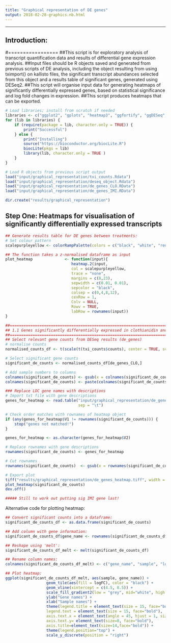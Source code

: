 ```yaml
--- 
title: "Graphical representation of DE genes"
output: 2018-02-28-graphics.nb.html
--- 
```

---

## Introduction:
#=================
##This script is for exploratory analysis of transcript quantification data and results of differential gene expression analysis.
##Input files should be R objects saved and generated from previous scripts of DE analysis, including the object resulting from using tximport() on kallisto files, the significant transcript abundances selected from this object and a results table of significant genes, generated using DESeq2. 
##This script will organise input data for generating heatmaps of significantly differentially expressed genes, based on statistical significance and log fold changes in expression.
##This script produces heatmaps that can be exported. 

```r
# Load libraries; install from scratch if needed
libraries <- c("ggplot2", "gplots", "heatmap3", "ggfortify", "ggDESeq", "reshape")
for (lib in libraries) {
    if (require(package = lib, character.only = TRUE)) {
        print("Successful")
    } else {
        print("Installing")
        source("https://bioconductor.org/biocLite.R")
        biocLite(pkgs = lib)
        library(lib, character.only = TRUE )
    }
}

# Load R objects from previous script output
load("input/graphical_representation/txi_counts.Rdata")
load("input/graphical_representation/deseq_object.Rdata")
load("input/graphical_representation/de_genes_CLO.RData")
load("input/graphical_representation/de_genes_IMI.RData")

dir.create("results/graphical_representation")

```


## Step One: Heatmaps for visualisation of significantly differentially expressed transcripts
```r
## Generate results table for DE genes between treatments:
# Set colour pattern
scalepurpleyellow <- colorRampPalette(colors = c("black", "white", "red"))(700)

## The function takes a z-normalised dataframe as input
plot_heatmap              <- function(input){
                             heatmap.2(input, 
                             col = scalepurpleyellow, 
                             trace = "none",
                             margins = c(8,23), 
                             sepwidth = c(0.01, 0.01), 
                             sepcolor = "black", 
                             colsep = c(0,4,8,12),
                             cexRow = 1,
                             Colv = NULL,
                             Rowv = TRUE,
                             labRow = rownames(input))
}

##==================================================================================================================
## 1.1 Genes significantly differentially expressed in clothianidin and imidacloprid group
##==================================================================================================================
## Select relevant gene counts from DESeq results (de_genes)
# normalise counts 
normalised_counts_df <- t(scale(t(txi_counts$counts), center = TRUE, scale = TRUE))

# Select significant gene counts
significant_de_counts <- normalised_counts_df[de_genes_CLO,]

# Add sample numbers to columns 
colnames(significant_de_counts) <- gsub(x = colnames(significant_de_counts), pattern = "-C.*", replacement = "")
colnames(significant_de_counts) <- paste(colnames(significant_de_counts),+rep(1:4,2))

### Replace LOC gene names with descriptions
# Import txt file with gene descriptions
genes_for_heatmap <- read.table("input/graphical_representation/de_genes_description.txt", header = FALSE,
                                sep = "\t")

# Check order matches with rownames of heatmap object 
if (any(genes_for_heatmap$V1 != rownames(significant_de_counts))) {
    stop("genes not matched!") 
}

genes_for_heatmap <- as.character(genes_for_heatmap$V2)

# Replace rownames with gene descriptions
rownames(significant_de_counts) <- genes_for_heatmap

# Cut rownames
rownames(significant_de_counts)  <- gsub(x = rownames(significant_de_counts), pattern = "[,[].+", replacement = "")

# Export plot 
tiff("results/graphical_representation/de_genes_heatmap.tiff", width = 10, height = 7, units = 'in', res = 200)
plot_heatmap(significant_de_counts)
dev.off()

##### Still to work out putting sig IMI gene last!
```

Alternative code for plotting heatmap:

```r
## Convert significant counts into a dataframe:
significant_de_counts_df <- as.data.frame(significant_de_counts)

## Add column with gene information:
significant_de_counts_df$gene_name <- rownames(significant_de_counts_df)

## Reshape using 'melt':
significant_de_counts_df_melt <- melt(significant_de_counts_df)

## Rename column names:
colnames(significant_de_counts_df_melt) <- c("gene_name", "sample", "logFC")

## Plot heatmap:
ggplot(significant_de_counts_df_melt, aes(sample, gene_name)) +
                  geom_tile(aes(fill = logFC), color = "black") +
                  geom_vline(xintercept = c(4.5, 8.5)) +
                  scale_fill_gradient2(low = "grey", mid="white", high = "red") +
                  ylab("Gene names") +
                  xlab("Sample names") +
                  theme(legend.title = element_text(size = 15, face="bold"),
                  legend.text = element_text(size = 15, face="bold"),
                  axis.text.x = element_text(angle = 45, hjust = 1, size=8, face="bold"),
                  axis.text.y= element_text(size=8, face="bold"),
                  axis.title=element_text(size=14,face="bold")) +
                  theme(legend.position="top") +
                  scale_y_discrete(position = "right")

```
